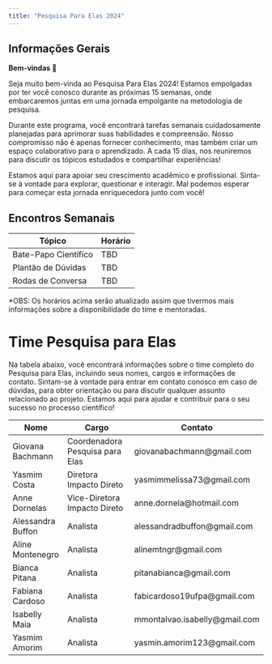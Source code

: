 ```yaml
---
title: "Pesquisa Para Elas 2024"
---
```


## Informações Gerais

**Bem-vindas 💜**

Seja muito bem-vinda ao Pesquisa Para Elas 2024! Estamos empolgadas por ter você conosco durante as próximas 15 semanas, onde embarcaremos juntas em uma jornada empolgante na metodologia de pesquisa.

Durante este programa, você encontrará tarefas semanais cuidadosamente planejadas para aprimorar suas habilidades e compreensão. Nosso compromisso não é apenas fornecer conhecimento, mas também criar um espaço colaborativo para o aprendizado. A cada 15 dias, nos reuniremos para discutir os tópicos estudados e compartilhar experiências!

Estamos aqui para apoiar seu crescimento acadêmico e profissional. Sinta-se à vontade para explorar, questionar e interagir. Mal podemos esperar para começar esta jornada enriquecedora junto com você!

## Encontros Semanais

| Tópico               | Horário |
|----------------------|---------|
| Bate-Papo Científico | TBD     |
| Plantão de Dúvidas   | TBD     |
| Rodas de Conversa    | TBD     |

\*OBS: Os horários acima serão atualizado assim que tivermos mais informações sobre a disponibilidade do time e mentoradas.

# Time Pesquisa para Elas

Na tabela abaixo, você encontrará informações sobre o time completo do Pesquisa para Elas, incluindo seus nomes, cargos e informações de contato. Sintam-se à vontade para entrar em contato conosco em caso de dúvidas, para obter orientação ou para discutir qualquer assunto relacionado ao projeto. Estamos aqui para ajudar e contribuir para o seu sucesso no processo científico!

| Nome              | Cargo                           | Contato                        |
|-------------------|---------------------------------|--------------------------------|
| Giovana Bachmann  | Coordenadora Pesquisa para Elas | giovanabachmann\@gmail.com     |
| Yasmim Costa      | Diretora Impacto Direto         | yasmimmelissa73\@gmail.com     |
| Anne Dornelas     | Vice-Diretora Impacto Direto    | anne.dornela\@hotmail.com      |
| Alessandra Buffon | Analista                        | alessandradbuffon\@gmail.com   |
| Aline Montenegro  | Analista                        | alinemtngr\@gmail.com          |
| Bianca Pitana     | Analista                        | pitanabianca\@gmail.com        |
| Fabiana Cardoso   | Analista                        | fabicardoso19ufpa\@gmail.com   |
| Isabelly Maia     | Analista                        | mmontalvao.isabelly\@gmail.com |
| Yasmim Amorim     | Analista                        | yasmin.amorim123\@gmail.com    |
